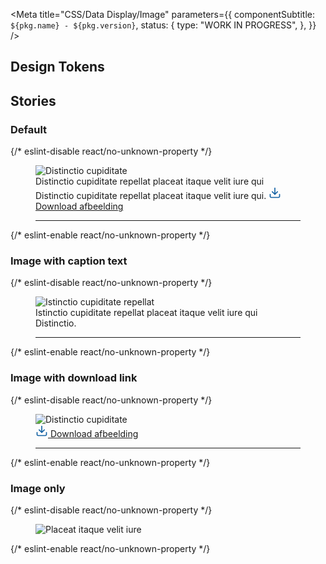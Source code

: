 

<Meta
  title="CSS/Data Display/Image"
  parameters={{
    componentSubtitle: `${pkg.name} - ${pkg.version}`,
    status: {
      type: "WORK IN PROGRESS",
    },
  }}
/>

<Description markdown={readme} />

## Design Tokens

<DesignTokenDocBlock categoryName="Image" viewType="table" />

## Stories

### Default

<Canvas>
  {/* eslint-disable react/no-unknown-property */}
  <Story name="Default">
    <figure class="denhaag-image">
      <img
        class="denhaag-image__image"
        srcset="https://via.placeholder.com/480x270/90D40166 480w,
                https://via.placeholder.com/768x432/90D40166 768w,
                https://via.placeholder.com/1290x725/90D40166 1290w"
        src="https://via.placeholder.com/1290x725/90D40166"
        alt="Distinctio cupiditate"
        loading="lazy"
      />
      <figcaption class="denhaag-image__figcaption">
        <span className="denhaag-image__figcaption-text">
          Distinctio cupiditate repellat placeat itaque velit iure qui Distinctio cupiditate repellat placeat itaque
          velit iure qui.
        </span>
        <a
          className="denhaag-image__figcaption-download"
          href="https://via.placeholder.com/1290x725/90D40166"
          download="distinctio-cupiditate"
          type="application/image"
        >
          <svg
            class="denhaag-image__icon"
            width="20"
            height="20"
            viewBox="0 0 24 24"
            fill="none"
            xmlns="http://www.w3.org/2000/svg"
            aria-hidden="true"
          >
            <path
              d="M21 15V19C21 19.5304 20.7893 20.0391 20.4142 20.4142C20.0391 20.7893 19.5304 21 19 21H5C4.46957 21 3.96086 20.7893 3.58579 20.4142C3.21071 20.0391 3 19.5304 3 19V15"
              stroke="#1261A3"
              stroke-width="2"
              stroke-linecap="round"
              stroke-linejoin="round"
            />
            <path
              d="M7 10L12 15L17 10"
              stroke="#1261A3"
              stroke-width="2"
              stroke-linecap="round"
              stroke-linejoin="round"
            />
            <path d="M12 15V3" stroke="#1261A3" stroke-width="2" stroke-linecap="round" stroke-linejoin="round" />
          </svg>
          <span class="denhaag-image__download-text">Download afbeelding</span>
        </a>
      </figcaption>
      <hr class="denhaag-divider" role="presentation" />
    </figure>
  </Story>
  {/* eslint-enable react/no-unknown-property */}
</Canvas>

### Image with caption text

<Canvas>
  {/* eslint-disable react/no-unknown-property */}
  <Story name="Image with caption text">
    <figure class="denhaag-image">
      <img
        class="denhaag-image__image"
        srcset="https://via.placeholder.com/480x270/90D40166 480w,
                https://via.placeholder.com/768x432/90D40166 768w,
                https://via.placeholder.com/1290x725/90D40166 1290w"
        src="https://via.placeholder.com/1290x725/90D40166"
        alt="Istinctio cupiditate repellat"
        loading="lazy"
      />
      <figcaption class="denhaag-image__figcaption">
        <span className="denhaag-image__figcaption-text">
          Istinctio cupiditate repellat placeat itaque velit iure qui Distinctio.
        </span>
      </figcaption>
      <hr class="denhaag-divider" role="presentation" />
    </figure>
  </Story>
  {/* eslint-enable react/no-unknown-property */}
</Canvas>

### Image with download link

<Canvas>
  {/* eslint-disable react/no-unknown-property */}
  <Story name="Image with download link">
    <figure class="denhaag-image">
      <img
        class="denhaag-image__image"
        srcset="https://via.placeholder.com/480x270/90D40166 480w,
                https://via.placeholder.com/768x432/90D40166 768w,
                https://via.placeholder.com/1290x725/90D40166 1290w"
        src="https://via.placeholder.com/1290x725/90D40166"
        alt="Distinctio cupiditate"
        loading="lazy"
      />
      <figcaption class="denhaag-image__figcaption">
        <a
          className="denhaag-image__figcaption-download"
          href="https://via.placeholder.com/1290x725/90D40166"
          download="distinctio-cupiditate"
          type="application/image"
        >
          <svg
            class="denhaag-image__icon"
            width="20"
            height="20"
            viewBox="0 0 24 24"
            fill="none"
            xmlns="http://www.w3.org/2000/svg"
            aria-hidden="true"
          >
            <path
              d="M21 15V19C21 19.5304 20.7893 20.0391 20.4142 20.4142C20.0391 20.7893 19.5304 21 19 21H5C4.46957 21 3.96086 20.7893 3.58579 20.4142C3.21071 20.0391 3 19.5304 3 19V15"
              stroke="#1261A3"
              stroke-width="2"
              stroke-linecap="round"
              stroke-linejoin="round"
            />
            <path
              d="M7 10L12 15L17 10"
              stroke="#1261A3"
              stroke-width="2"
              stroke-linecap="round"
              stroke-linejoin="round"
            />
            <path d="M12 15V3" stroke="#1261A3" stroke-width="2" stroke-linecap="round" stroke-linejoin="round" />
          </svg>
          <span class="denhaag-image__download-text">Download afbeelding</span>
        </a>
      </figcaption>
      <hr class="denhaag-divider" role="presentation" />
    </figure>
  </Story>
  {/* eslint-enable react/no-unknown-property */}
</Canvas>

### Image only

<Canvas>
  {/* eslint-disable react/no-unknown-property */}
  <Story name="With download link">
    <figure class="denhaag-image">
      <img
        class="denhaag-image__image"
        srcset="https://via.placeholder.com/480x270/90D40166 480w,
                https://via.placeholder.com/768x432/90D40166 768w,
                https://via.placeholder.com/1290x725/90D40166 1290w"
        src="https://via.placeholder.com/1290x725/90D40166"
        alt="Placeat itaque velit iure"
        loading="lazy"
      />
    </figure>
  </Story>
  {/* eslint-enable react/no-unknown-property */}
</Canvas>
